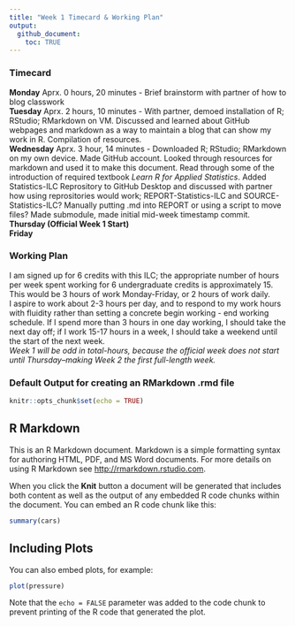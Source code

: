 ```yaml
---
title: "Week 1 Timecard & Working Plan"
output:
  github_document:
    toc: TRUE
---
```

### Timecard  
**Monday** Aprx. 0 hours, 20 minutes - Brief brainstorm with partner of how to blog classwork  
**Tuesday** Aprx. 2 hours, 10 minutes - With partner, demoed installation of R; RStudio; RMarkdown on VM.  Discussed and learned about GitHub webpages and markdown as a way to maintain a blog that can show my work in R.  Compilation of resources.  
**Wednesday** Aprx. 3 hour, 14 minutes - Downloaded R; RStudio; RMarkdown on my own device.  Made GitHub account.  Looked through resources for markdown and used it to make this document.  Read through some of the introduction of required textbook *Learn R for Applied Statistics*.  Added Statistics-ILC Reprository to GitHub Desktop and discussed with partner how using reprositories would work; REPORT-Statistics-ILC and SOURCE-Statistics-ILC?  Manually putting .md into REPORT or using a script to move files?  Made submodule, made initial mid-week timestamp commit.
**Thursday (Official Week 1 Start)**  
**Friday**


###  Working Plan  
I am signed up for 6 credits with this ILC; the appropriate number of hours per week spent working for 6 undergraduate credits is approximately 15.  
This would be 3 hours of work Monday-Friday, or 2 hours of work daily.  
I aspire to work about 2-3 hours per day, and to respond to my work hours with fluidity rather than setting a concrete begin working - end working schedule.
If I spend more than 3 hours in one day working, I should take the next day off; if I work 15-17 hours in a week, I should take a weekend until the start of the next week.  
*Week 1 will be odd in total-hours, because the official week does not start until Thursday--making Week 2 the first full-length week.*
  
### Default Output for creating an RMarkdown .rmd file


```r
knitr::opts_chunk$set(echo = TRUE)
```

## R Markdown

This is an R Markdown document. Markdown is a simple formatting syntax for authoring HTML, PDF, and MS Word documents. For more details on using R Markdown see <http://rmarkdown.rstudio.com>.

When you click the **Knit** button a document will be generated that includes both content as well as the output of any embedded R code chunks within the document. You can embed an R code chunk like this:

```r
summary(cars)
```

## Including Plots

You can also embed plots, for example:

```r
plot(pressure)
```

Note that the `echo = FALSE` parameter was added to the code chunk to prevent printing of the R code that generated the plot.
